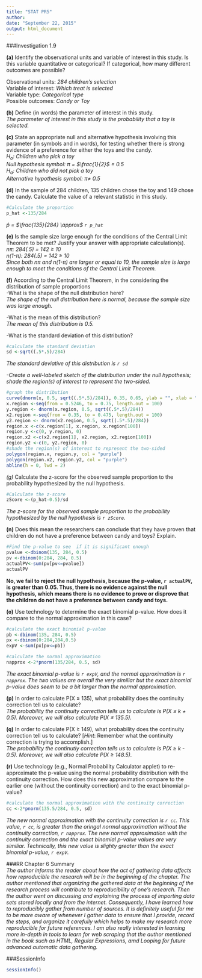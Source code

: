 ```yaml
---
title: "STAT PR5"
author:
date: "September 22, 2015"
output: html_document
---
```


###Investigation 1.9    

**(a)** Identify the observational units and variable of interest in this study. Is this variable quantitative or categorical? If categorical, how many different outcomes are possible?   
    
Observational units: *284 children's selection*    
Variable of interest: *Which treat is selected*   
Variable type: *Categorical type*    
Possible outcomes: *Candy or Toy*    

**(b)** Define (in words) the parameter of interest in this study.   
*The parameter of interest in this study is the probability that a toy is selected.*

**(c)** State an appropriate null and alternative hypothesis involving this parameter (in symbols and in words), for testing whether there is strong evidence of a preference for either the toys and the candy.  
*$H_o$: Children who pick a toy*   
*Null hypothesis symbol: $\pi$ = $\frac{1}{2}$ = 0.5*    
*$H_a$: Children who did not pick a toy*    
*Alternative hypothesis symbol: $\pi \neq$ 0.5*   

**(d)** In the sample of 284 children, 135 children chose the toy and 149 chose the candy. Calculate the value of a relevant statistic in this study.   
```r
#Calculate the proportion
p_hat <-135/284
```
*$\hat{p}$ = $\frac{135}{284} \approx$ `r p_hat`*    

 
**(e)** Is the sample size large enough for the conditions of the Central Limit Theorem to be met? Justify your answer with appropriate calculation(s).    
*n$\pi$: 284(.5) = 142 $\geq$ 10*    
*n(1-$\pi$): 284(.5) = 142 $\geq$ 10*   
*Since both n$\pi$ and n(1-$\pi$) are larger or equal to 10, the sample size is large enough to meet the conditions of the Central Limit Theorem.*   

**(f)** According to the Central Limit Theorem, in the considering the distribution of sample proportions    
-What is the shape of the null distribution here?    
*The shape of the null distribution here is normal, because the sample size was large enough.*

-What is the mean of this distribution?    
*The mean of this distribution is 0.5.*   

-What is the standard deviation of this distribution?    
```r
#calculate the standard deviation
sd <-sqrt((.5*.5)/284)
```
*The standard deviative of this distribution is `r sd`*    

*-Create a well-labeled sketch of the distribution under the null hypothesis; shade the region(s) of interest to represent the two-sided.*   
```r
#graph the distribution
curve(dnorm(x, 0.5, sqrt((.5*.5)/284)), 0.35, 0.65, ylab = "", xlab = "")
x.region <-seq(from = 0.5246, to = 0.75, length.out = 100)
y.region <- dnorm(x.region, 0.5, sqrt((.5*.5)/284))
x2.region <-seq(from = 0.35, to = 0.475, length.out = 100)
y2.region <- dnorm(x2.region, 0.5, sqrt((.5*.5)/284))
region.x <-c(x.region[1], x.region, x.region[100])
region.y <-c(0, y.region, 0)
region.x2 <-c(x2.region[1], x2.region, x2.region[100])
region.y2 <-c(0, y2.region, 0)
#shade the region(s) of interest to represent the two-sided
polygon(region.x, region.y, col = "purple")
polygon(region.x2, region.y2, col = "purple")
abline(h = 0, lwd = 2)
```


*(g)* Calculate the z-score for the observed sample proportion to the probability hypothesized by the null hypothesis.    
```r
#Calculate the z-score
zScore <-(p_hat-0.5)/sd
```
*The z-score for the observed sample proportion to the probability hypothesized by the null hypothesis is `r zScore`.*

**(n)** Does this mean the researchers can conclude that they have proven that children do not have a preference between candy and toys? Explain.   
```r
#Find the p-value to see  if it is significant enough 
pvalue <-dbinom(135, 284, 0.5)
pv <-dbinom(0:284, 284, 0.5)
actualPV<-sum(pv[pv<=pvalue])
actualPV
```
**No, we fail to reject the null hypothesis, because the p-value, `r actualPV`, is greater than 0.05. Thus, there is no evidence against the null hypothesis, which means there is no evidence to prove or disprove that the children do not have a preference between candy and toys.**


**(o)** Use technology to determine the exact binomial p-value. How does it compare to the normal approximation in this case?   

```r
#calculate the exact binomial p-value
pb <-dbinom(135, 284, 0.5)
px <-dbinom(0:284,284,0.5)
expV <-sum(px[px<=pb])
```

```r
#calculate the normal approximation
napprox <-2*pnorm(135/284, 0.5, sd)
```
*The exact binomial p-value is `r expV`, and the normal approximation is `r napprox`.* 
*The two values are overall the very similiar but the exact binomial p-value does seem to be a bit larger than the normal approximation.*

**(p)** In order to calculate P(X $\leq$ 135), what probability does the continuity correction tell us to calculate?    
*The probability the continuity correction tells us to calculate is P(X $\leq$ k + 0.5). Moreover, we will also calculate P(X $\leq$ 135.5).*


**(q)** In order to calculate P(X $\geq$ 149), what probability does the continuity correction tell us to calculate? [*Hint*: Remember what the continuity correction is trying to accomplish.]    
*The probability the continutiy correction tells us to calculate is P(X $\geq$ k - 0.5). Moreover, we will also calculate P(X $\geq$ 148.5).*

**(r)** Use technology (e.g., Normal Probability Calculator applet) to re-approximate the p-value using the normal probability distribution with the continuity correction. How does this new approximation compare to the earlier one (without the continuity correction) and to the exact binomial p-value?    
```r
#calculate the normal approximation with the continuity correction
cc <-2*pnorm(135.5/284, 0.5, sd)
```
*The new normal approximation with the continuity correction is `r cc`.* 
*This value, `r cc`, is greater than the oringal normal approximation without the continuity correction, `r napprox`. The new normal approximation with the continuity correction and the exact binomial p-value values are very similiar. Technically, this new value is slighty greater than the exact binomial p-value, `r expV`.*

###RR Chapter 6 Summary   
*The author informs the reader about how the act of gathering data affects how reproducible the research will be in the beginning of the chapter. The author mentioned that organizing the gathered data at the beginning of the research process will contribute to reproducibility of one’s research. Then the author went on discussing and explaining the process of importing data sets stored locally and from the internet. Consequently, I have learned how to reproducibly gather from number of sources. It is definitely useful for me to be more aware of whenever I gather data to ensure that I provide, record the steps, and organize it carefully which helps to make my research more reproducible for future references. I am also really interested in learning more in-depth in tools to learn for web scraping that the author mentioned in the book such as HTML, Regular Expressions, amd Looping for future advanced automatic data gathering.*    

###SessionInfo    
```r
sessionInfo()
```
